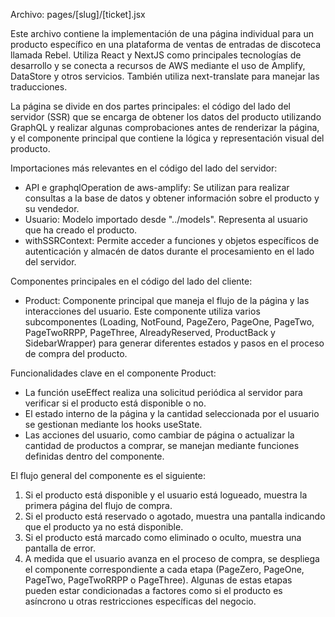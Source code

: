 

Archivo: pages/[slug]/[ticket].jsx

Este archivo contiene la implementación de una página individual para un producto específico en una plataforma de ventas de entradas de discoteca llamada Rebel. Utiliza React y NextJS como principales tecnologías de desarrollo y se conecta a recursos de AWS mediante el uso de Amplify, DataStore y otros servicios. También utiliza next-translate para manejar las traducciones.

La página se divide en dos partes principales: el código del lado del servidor (SSR) que se encarga de obtener los datos del producto utilizando GraphQL y realizar algunas comprobaciones antes de renderizar la página, y el componente principal que contiene la lógica y representación visual del producto.

Importaciones más relevantes en el código del lado del servidor:

- API e graphqlOperation de aws-amplify: Se utilizan para realizar consultas a la base de datos y obtener información sobre el producto y su vendedor.
- Usuario: Modelo importado desde "../models". Representa al usuario que ha creado el producto.
- withSSRContext: Permite acceder a funciones y objetos específicos de autenticación y almacén de datos durante el procesamiento en el lado del servidor.

Componentes principales en el código del lado del cliente:

- Product: Componente principal que maneja el flujo de la página y las interacciones del usuario. Este componente utiliza varios subcomponentes (Loading, NotFound, PageZero, PageOne, PageTwo, PageTwoRRPP, PageThree, AlreadyReserved, ProductBack y SidebarWrapper) para generar diferentes estados y pasos en el proceso de compra del producto.

Funcionalidades clave en el componente Product:

- La función useEffect realiza una solicitud periódica al servidor para verificar si el producto está disponible o no.
- El estado interno de la página y la cantidad seleccionada por el usuario se gestionan mediante los hooks useState.
- Las acciones del usuario, como cambiar de página o actualizar la cantidad de productos a comprar, se manejan mediante funciones definidas dentro del componente.

El flujo general del componente es el siguiente:

1. Si el producto está disponible y el usuario está logueado, muestra la primera página del flujo de compra.
2. Si el producto está reservado o agotado, muestra una pantalla indicando que el producto ya no está disponible.
3. Si el producto está marcado como eliminado o oculto, muestra una pantalla de error.
4. A medida que el usuario avanza en el proceso de compra, se despliega el componente correspondiente a cada etapa (PageZero, PageOne, PageTwo, PageTwoRRPP o PageThree). Algunas de estas etapas pueden estar condicionadas a factores como si el producto es asíncrono u otras restricciones específicas del negocio.